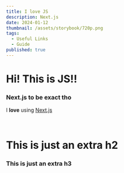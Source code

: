 ```yaml
---
title: I love JS
description: Next.js
date: 2024-01-12
thumbnail: /assets/storybook/720p.png
tags:
  - Useful Links
  - Guide
published: true
---
```




# Hi! This is JS!!

<Placeholder height="h-108"></Placeholder>

### Next.js to be exact tho

I **love** using [Next.js](https://nextjs.org/)

<Placeholder height="h-56"></Placeholder>
<br/>
# This is just an extra h2
### This is just an extra h3

<Placeholder height="h-108"></Placeholder>
